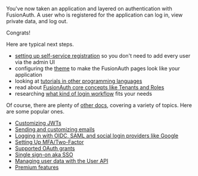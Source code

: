 You've now taken an application and layered on authentication with FusionAuth. A user who is registered for the application can log in, view private data, and log out.

Congrats!

Here are typical next steps.

* [setting up self-service registration](/docs/lifecycle/register-users/basic-registration-forms) so you don't need to add every user via the admin UI
* configuring the [theme](/docs/customize/look-and-feel/overview) to make the FusionAuth pages look like your application
* looking at [tutorials in other programming languages](/docs/v1/tech/tutorials/)
* read about [FusionAuth core concepts like Tenants and Roles](/docs/v1/tech/core-concepts/)
* researching [what kind of login workflow](/learn/expert-advice/authentication/login-authentication-workflows) fits your needs

Of course, there are plenty of [other docs](/docs/v1/tech/), covering a variety of topics. Here are some popular ones.

* [Customizing JWTs](/docs/v1/tech/lambdas/jwt-populate)
* [Sending and customizing emails](/docs/customize/email-and-messages/overview)
* [Logging in with OIDC, SAML and social login providers like Google](/docs/v1/tech/identity-providers/)
* [Setting Up MFA/Two-Factor](/docs/lifecycle/authenticate-users/multi-factor-authentication)
* [Supported OAuth grants](/docs/lifecycle/authenticate-users/oauth/overview)
* [Single sign-on aka SSO](/docs/lifecycle/authenticate-users/single-sign-on)
* [Managing user data with the User API](/docs/apis/users)
* [Premium features](/docs/v1/tech/premium-features/)

